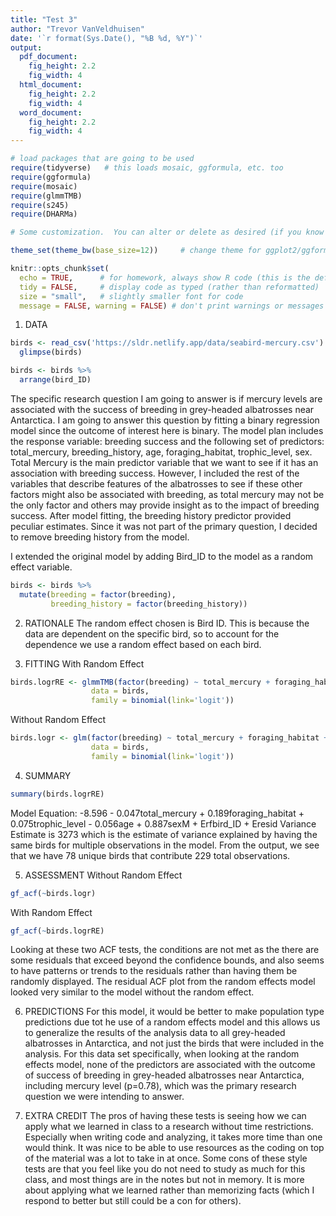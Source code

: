 ```yaml
---
title: "Test 3"
author: "Trevor VanVeldhuisen"
date: '`r format(Sys.Date(), "%B %d, %Y")`'
output: 
  pdf_document:
    fig_height: 2.2
    fig_width: 4
  html_document:
    fig_height: 2.2
    fig_width: 4
  word_document:
    fig_height: 2.2
    fig_width: 4
---
```


```r
# load packages that are going to be used
require(tidyverse)   # this loads mosaic, ggformula, etc. too
require(ggformula)
require(mosaic)
require(glmmTMB)
require(s245)
require(DHARMa)

# Some customization.  You can alter or delete as desired (if you know what you are doing).

theme_set(theme_bw(base_size=12))     # change theme for ggplot2/ggformula

knitr::opts_chunk$set(
  echo = TRUE,      # for homework, always show R code (this is the default)
  tidy = FALSE,     # display code as typed (rather than reformatted)
  size = "small",   # slightly smaller font for code
  message = FALSE, warning = FALSE) # don't print warnings or messages in compiled document. So you MUST check them in RStudio!
```

1. DATA
```r
birds <- read_csv('https://sldr.netlify.app/data/seabird-mercury.csv') 
  glimpse(birds)
```
```r
birds <- birds %>%
  arrange(bird_ID)
```


The specific research question I am going to answer is if mercury levels are associated with the success of breeding in grey-headed albatrosses near Antarctica. I am going to answer this question by fitting a binary regression model since the outcome of interest here is binary.
The model plan includes the response variable: breeding success and the following set of predictors: total_mercury, breeding_history, age, foraging_habitat, trophic_level, sex. Total Mercury is the main predictor variable that we want to see if it has an association with breeding success. However, I included the rest of the variables that describe features of the albatrosses to see if these other factors might also be associated with breeding, as total mercury may not be the only factor and others may provide insight as to the impact of breeding success. After model fitting, the breeding history predictor provided peculiar estimates. Since it was not part of the primary question, I decided to remove breeding history from the model.

I extended the original model by adding Bird_ID to the model as a random effect variable. 

```r
birds <- birds %>%
  mutate(breeding = factor(breeding),
         breeding_history = factor(breeding_history))
```

2. RATIONALE
The random effect chosen is Bird ID. This is because the data are dependent on the specific bird, so to account for the dependence we use a random effect based on each bird.

3. FITTING
With Random Effect
```r
birds.logrRE <- glmmTMB(factor(breeding) ~ total_mercury + foraging_habitat + trophic_level + age + sex + (1|bird_ID), 
                  data = birds,
                  family = binomial(link='logit'))
```

Without Random Effect
```r
birds.logr <- glm(factor(breeding) ~ total_mercury + foraging_habitat + trophic_level + age + sex, 
                  data = birds,
                  family = binomial(link='logit'))
```


4. SUMMARY
```r
summary(birds.logrRE)
```

 Model Equation: -8.596 - 0.047total_mercury + 0.189foraging_habitat + 0.075trophic_level - 0.056age + 0.887sexM + Erfbird_ID + Eresid
 Variance Estimate is 3273 which is the estimate of variance explained by having the same birds for multiple observations in the model. From the output, we see that we have 78 unique birds that contribute 229 total observations. 
 

5. ASSESSMENT
Without Random Effect
```r
gf_acf(~birds.logr)
```
With Random Effect
```r
gf_acf(~birds.logrRE)
```
Looking at these two ACF tests, the conditions are not met as the there are some residuals that exceed beyond the confidence bounds, and also seems to have patterns or trends to the residuals rather than having them be randomly displayed. The residual ACF plot from the random effects model looked very similar to the model without the random effect. 
 
6. PREDICTIONS
 For this model, it would be better to make population type predictions due tot he use of a random effects model and this allows us to generalize the results of the analysis data to all grey-headed albatrosses in Antarctica, and not just the birds that were included in the analysis. For this data set specifically, when looking at the random effects model, none of the predictors are associated with the outcome of success of breeding in grey-headed albatrosses near Antarctica, including mercury level (p=0.78), which was the primary research question we were intending to answer. 
 
7. EXTRA CREDIT
The pros of having these tests is seeing how we can apply what we learned in class to a research without time restrictions. Especially when writing code and analyzing, it takes more time than one would think. It was nice to be able to use resources as the coding on top of the material was a lot to take in at once. 
Some cons of these style tests are that you feel like you do not need to study as much for this class, and most things are in the notes but not in memory. It is more about applying what we learned rather than memorizing facts (which I respond to better but still could be a con for others).